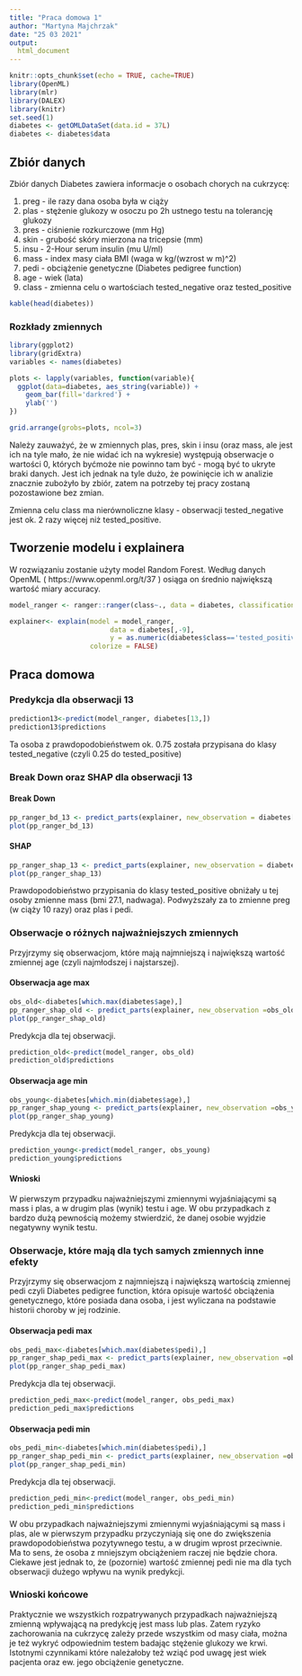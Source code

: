 ```yaml
---
title: "Praca domowa 1"
author: "Martyna Majchrzak"
date: "25 03 2021"
output: 
  html_document
---
```


```r
knitr::opts_chunk$set(echo = TRUE, cache=TRUE)
library(OpenML)
library(mlr)
library(DALEX)
library(knitr)
set.seed(1)
diabetes <- getOMLDataSet(data.id = 37L)
diabetes <- diabetes$data
```

## Zbiór danych

Zbiór danych Diabetes zawiera informacje o osobach chorych na cukrzycę:

1. preg - ile razy dana osoba była w ciąży
2. plas - stężenie glukozy w osoczu po 2h ustnego testu na tolerancję glukozy
3. pres - ciśnienie rozkurczowe (mm Hg)
4. skin - grubość skóry mierzona na tricepsie (mm)
5. insu - 2-Hour serum insulin (mu U/ml)
6. mass - index masy ciała BMI (waga w kg/(wzrost w m)^2)
7. pedi - obciążenie genetyczne (Diabetes pedigree function)
8. age - wiek (lata)
9. class - zmienna celu o wartościach tested_negative oraz tested_positive

```r
kable(head(diabetes))
```

### Rozkłady zmiennych

```r
library(ggplot2)
library(gridExtra)
variables <- names(diabetes)

plots <- lapply(variables, function(variable){
  ggplot(data=diabetes, aes_string(variable)) +
    geom_bar(fill='darkred') +
    ylab('')
})

grid.arrange(grobs=plots, ncol=3)
```
Należy zauważyć, że w zmiennych plas, pres, skin i insu (oraz mass, ale jest ich na tyle mało, że nie widać ich na wykresie) występują obserwacje o wartości 0, których byćmoże nie powinno tam być - mogą być to ukryte braki danych. Jest ich jednak na tyle dużo, że powinięcie ich w analizie znacznie zubożyło by zbiór, zatem na potrzeby tej pracy zostaną pozostawione bez zmian.

Zmienna celu class ma nierównoliczne klasy - obserwacji tested_negative jest ok. 2 razy więcej niż tested_positive.

## Tworzenie modelu i explainera

W rozwiązaniu zostanie użyty model Random Forest. Według danych OpenML  ( https://www.openml.org/t/37 ) osiąga on średnio największą wartość miary accuracy.

```r
model_ranger <- ranger::ranger(class~., data = diabetes, classification = TRUE, probability = TRUE)

explainer<- explain(model = model_ranger,
                         data = diabetes[,-9],
                         y = as.numeric(diabetes$class=='tested_positive'),
                    colorize = FALSE)

```


## Praca domowa

### Predykcja dla obserwacji 13

```r
prediction13<-predict(model_ranger, diabetes[13,])
prediction13$predictions
```

Ta osoba z prawdopodobieństwem ok. 0.75 została przypisana do klasy tested_negative (czyli 0.25 do tested_positive)

### Break Down oraz SHAP dla obserwacji 13

#### Break Down

```r
pp_ranger_bd_13 <- predict_parts(explainer, new_observation = diabetes[13,], type = "break_down")
plot(pp_ranger_bd_13)
```

#### SHAP

```r
pp_ranger_shap_13 <- predict_parts(explainer, new_observation = diabetes[13,], type = "shap", B = 10)
plot(pp_ranger_shap_13)

```

Prawdopodobieństwo przypisania do klasy tested_positive obniżały u tej osoby zmienne mass (bmi 27.1, nadwaga). Podwyższały za to zmienne preg (w ciąży 10 razy) oraz plas i pedi.

### Obserwacje o różnych najważniejszych zmiennych

Przyjrzymy się obserwacjom, które mają najmniejszą i największą wartość zmiennej age (czyli najmłodszej i najstarszej).

#### Obserwacja age max

```r
obs_old<-diabetes[which.max(diabetes$age),]
pp_ranger_shap_old <- predict_parts(explainer, new_observation =obs_old, type = "shap", B = 10)
plot(pp_ranger_shap_old)
```

Predykcja dla tej obserwacji.
```r
prediction_old<-predict(model_ranger, obs_old)
prediction_old$predictions
```

#### Obserwacja age min

```r
obs_young<-diabetes[which.min(diabetes$age),]
pp_ranger_shap_young <- predict_parts(explainer, new_observation =obs_young, type = "shap", B = 10)
plot(pp_ranger_shap_young)
```

Predykcja dla tej obserwacji.

```r
prediction_young<-predict(model_ranger, obs_young)
prediction_young$predictions
```

#### Wnioski

W pierwszym przypadku najważniejszymi zmiennymi wyjaśniającymi są mass i plas, a w drugim plas (wynik) testu i age. W obu przypadkach z bardzo dużą pewnością możemy stwierdzić, że danej osobie wyjdzie negatywny wynik testu.


### Obserwacje, które mają dla tych samych zmiennych inne efekty

Przyjrzymy się obserwacjom z najmniejszą i największą wartością zmiennej pedi czyli Diabetes pedigree function, która opisuje wartość obciążenia genetycznego, które posiada dana osoba, i jest wyliczana na podstawie historii choroby w jej rodzinie.

#### Obserwacja pedi max

```r
obs_pedi_max<-diabetes[which.max(diabetes$pedi),]
pp_ranger_shap_pedi_max <- predict_parts(explainer, new_observation =obs_pedi_max, type = "shap", B = 10)
plot(pp_ranger_shap_pedi_max)
```

Predykcja dla tej obserwacji.
```r
prediction_pedi_max<-predict(model_ranger, obs_pedi_max)
prediction_pedi_max$predictions
```

#### Obserwacja pedi min

```r
obs_pedi_min<-diabetes[which.min(diabetes$pedi),]
pp_ranger_shap_pedi_min <- predict_parts(explainer, new_observation =obs_pedi_min, type = "shap", B = 10)
plot(pp_ranger_shap_pedi_min)
```

Predykcja dla tej obserwacji.

```r
prediction_pedi_min<-predict(model_ranger, obs_pedi_min)
prediction_pedi_min$predictions
```


W obu przypadkach najważniejszymi zmiennymi wyjaśniającymi są mass i plas, ale w pierwszym przypadku przyczyniają się one do zwiększenia prawdopodobieństwa pozytywnego testu, a w drugim wprost przeciwnie. Ma to sens, że osoba z mniejszym obciążeniem raczej nie będzie chora. Ciekawe jest jednak to, że (pozornie) wartość zmiennej pedi nie ma dla tych obserwacji dużego wpływu na wynik predykcji.


### Wnioski końcowe

Praktycznie we wszystkich rozpatrywanych przypadkach najważniejszą zmienną wpływającą na predykcję jest mass lub plas. Zatem ryzyko zachorowania na cukrzycę zależy przede wszystkim od masy ciała, można je też wykryć odpowiednim testem badając stężenie glukozy we krwi. Istotnymi czynnikami które należałoby też wziąć pod uwagę jest wiek pacjenta oraz ew. jego obciążenie genetyczne.


